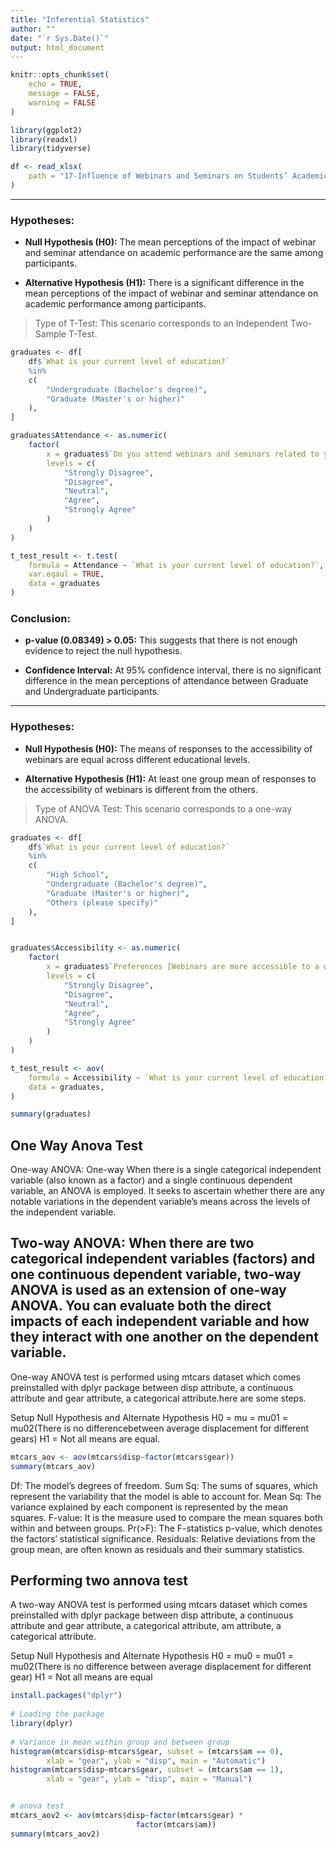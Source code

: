 ---
title: "Inferential Statistics"
author: ""
date: "`r Sys.Date()`"
output: html_document
---

```{r setup, include=FALSE}
knitr::opts_chunk$set(
    echo = TRUE,
    message = FALSE,
    warning = FALSE
)
```

```{r, results='hide', warning=FALSE, message=FALSE, attr.source='.numberLines'}
library(ggplot2)
library(readxl)
library(tidyverse)
```

```{r, results='hide', warning=FALSE, message=FALSE, attr.source='.numberLines'}
df <- read_xlsx(
    path = "17-Influence of Webinars and Seminars on Students’ Academic Performance.xlsx"
)
```

------------------------------------------------------------------------

### **Hypotheses:**

-   **Null Hypothesis (H0):** The mean perceptions of the impact of webinar and seminar attendance on academic performance are the same among participants.

-   **Alternative Hypothesis (H1):** There is a significant difference in the mean perceptions of the impact of webinar and seminar attendance on academic performance among participants.

> Type of T-Test: This scenario corresponds to an Independent Two-Sample T-Test.

```{r, results='hide', warning=FALSE, message=FALSE, attr.source='.numberLines'}
graduates <- df[
    df$`What is your current level of education?`
    %in%
    c(
        "Undergraduate (Bachelor's degree)",
        "Graduate (Master's or higher)"
    ),
]

graduates$Attendance <- as.numeric(
    factor(
        x = graduates$`Do you attend webinars and seminars related to your study?`,
        levels = c(
            "Strongly Disagree",
            "Disagree",
            "Neutral",
            "Agree",
            "Strongly Agree"
        )
    )
)

t_test_result <- t.test(
    formula = Attendance ~ `What is your current level of education?`,
    var.eqaul = TRUE,
    data = graduates
)
```

### **Conclusion:**

-   **p-value (0.08349) \> 0.05:** This suggests that there is not enough evidence to reject the null hypothesis.

-   **Confidence Interval:** At 95% confidence interval, there is no significant difference in the mean perceptions of attendance between Graduate and Undergraduate participants.

------------------------------------------------------------------------

### **Hypotheses:**

-   **Null Hypothesis (H0):** The means of responses to the accessibility of webinars are equal across different educational levels.

-   **Alternative Hypothesis (H1):** At least one group mean of responses to the accessibility of webinars is different from the others.

> Type of ANOVA Test: This scenario corresponds to a one-way ANOVA.

```{r, results='hide', warning=FALSE, message=FALSE, attr.source='.numberLines'}
graduates <- df[
    df$`What is your current level of education?`
    %in%
    c(
        "High School",
        "Undergraduate (Bachelor's degree)",
        "Graduate (Master's or higher)",
        "Others (please specify)"
    ),
]


graduates$Accessibility <- as.numeric(
    factor(
        x = graduates$`Preferences [Webinars are more accessible to a wider audience compared to seminars.]`,
        levels = c(
            "Strongly Disagree",
            "Disagree",
            "Neutral",
            "Agree",
            "Strongly Agree"
        )
    )
)

t_test_result <- aov(
    formula = Accessibility ~ `What is your current level of education?`,
    data = graduates,
)

summary(graduates)
```



## One Way Anova Test
One-way ANOVA: One-way When there is a single categorical independent variable (also known as a factor) and a single continuous dependent variable, an ANOVA is employed. It seeks to ascertain whether there are any notable variations in the dependent variable’s means across the levels of the independent variable.
 
Two-way ANOVA: When there are two categorical independent variables (factors) and one continuous dependent variable, two-way ANOVA is used as an extension of one-way ANOVA. You can evaluate both the direct impacts of each independent variable and how they interact with one another on the dependent variable.
-----------------------------------------


One-way ANOVA test is performed using mtcars dataset which comes preinstalled with dplyr package between disp attribute, a continuous attribute and gear attribute, a categorical attribute.here are some steps.

Setup Null Hypothesis and Alternate Hypothesis
H0 = mu = mu01 = mu02(There is no differencebetween average displacement for different gears)
H1 = Not all means are equal.

```{r}
mtcars_aov <- aov(mtcars$disp~factor(mtcars$gear))
summary(mtcars_aov)
```
Df: The model’s degrees of freedom.
Sum Sq: The sums of squares, which represent the variability that the model is able to account for.
Mean Sq: The variance explained by each component is represented by the mean squares.
F-value: It is the measure used to compare the mean squares both within and between groups.
Pr(>F): The F-statistics p-value, which denotes the factors’ statistical significance.
Residuals: Relative deviations from the group mean, are often known as residuals and their summary statistics.


## Performing two annova test
A two-way ANOVA test is performed using mtcars dataset which comes preinstalled with dplyr package between disp attribute, a continuous attribute and gear attribute, a categorical attribute, am attribute, a categorical attribute.

Setup Null Hypothesis and Alternate Hypothesis
H0 = mu0 = mu01 = mu02(There is no difference between average displacement for different gear)
H1 = Not all means are equal

```{r}
install.packages("dplyr")
 
# Loading the package
library(dplyr)
 
# Variance in mean within group and between group
histogram(mtcars$disp~mtcars$gear, subset = (mtcars$am == 0),
        xlab = "gear", ylab = "disp", main = "Automatic")
histogram(mtcars$disp~mtcars$gear, subset = (mtcars$am == 1),
        xlab = "gear", ylab = "disp", main = "Manual")


# anova test
mtcars_aov2 <- aov(mtcars$disp~factor(mtcars$gear) *
                            factor(mtcars$am))
summary(mtcars_aov2)

```

